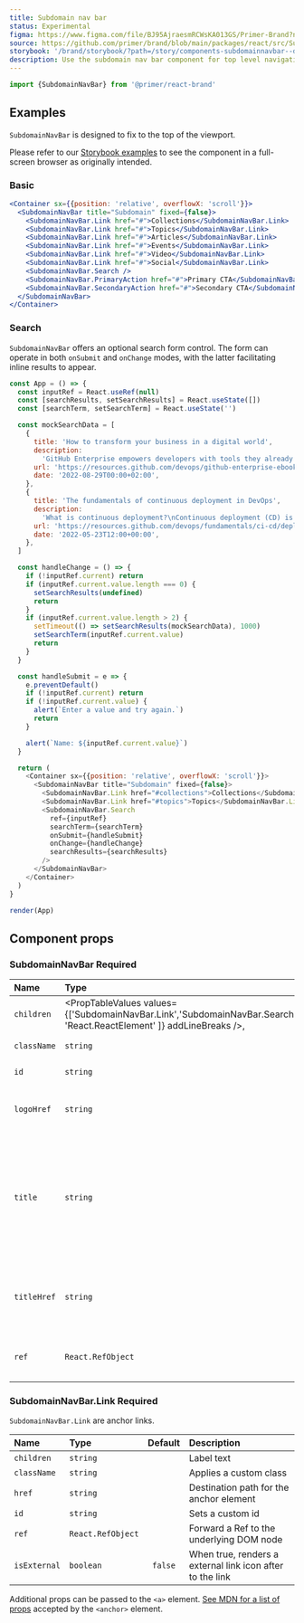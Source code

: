 ```yaml
---
title: Subdomain nav bar
status: Experimental
figma: https://www.figma.com/file/BJ95AjraesmRCWsKA013GS/Primer-Brand?node-id=1024%3A32796
source: https://github.com/primer/brand/blob/main/packages/react/src/SubdomainNavBar/SubdomainNavBar.tsx
storybook: '/brand/storybook/?path=/story/components-subdomainnavbar--default'
description: Use the subdomain nav bar component for top level navigation for subdomain sites.
---
```



```js
import {SubdomainNavBar} from '@primer/react-brand'
```

## Examples

<Note>

`SubdomainNavBar` is designed to fix to the top of the viewport.

Please refer to our [Storybook examples](https://primer.style/brand/storybook/?path=/story/components-subdomainnavbar--playground) to see the component in a full-screen browser as originally intended.

</Note>

### Basic

```jsx live
<Container sx={{position: 'relative', overflowX: 'scroll'}}>
  <SubdomainNavBar title="Subdomain" fixed={false}>
    <SubdomainNavBar.Link href="#">Collections</SubdomainNavBar.Link>
    <SubdomainNavBar.Link href="#">Topics</SubdomainNavBar.Link>
    <SubdomainNavBar.Link href="#">Articles</SubdomainNavBar.Link>
    <SubdomainNavBar.Link href="#">Events</SubdomainNavBar.Link>
    <SubdomainNavBar.Link href="#">Video</SubdomainNavBar.Link>
    <SubdomainNavBar.Link href="#">Social</SubdomainNavBar.Link>
    <SubdomainNavBar.Search />
    <SubdomainNavBar.PrimaryAction href="#">Primary CTA</SubdomainNavBar.PrimaryAction>
    <SubdomainNavBar.SecondaryAction href="#">Secondary CTA</SubdomainNavBar.SecondaryAction>
  </SubdomainNavBar>
</Container>
```

### Search

`SubdomainNavBar` offers an optional search form control. The form can operate in both `onSubmit` and `onChange` modes, with the latter facilitating inline results to appear.

```javascript live noinline
const App = () => {
  const inputRef = React.useRef(null)
  const [searchResults, setSearchResults] = React.useState([])
  const [searchTerm, setSearchTerm] = React.useState('')

  const mockSearchData = [
    {
      title: 'How to transform your business in a digital world',
      description:
        'GitHub Enterprise empowers developers with tools they already know and love, accelerates high-quality software development and secure delivery, and enhances the speed and power of innovation.\n',
      url: 'https://resources.github.com/devops/github-enterprise-ebook',
      date: '2022-08-29T00:00+02:00',
    },
    {
      title: 'The fundamentals of continuous deployment in DevOps',
      description:
        'What is continuous deployment?\nContinuous deployment (CD) is an automated software release practice where code changes are deployed to different stages as they pass predefined tests. The goal of CD is to facilitate faster releases by using automation to help remove the need for human intervention as much as possible during the deployment process.',
      url: 'https://resources.github.com/devops/fundamentals/ci-cd/deployment',
      date: '2022-05-23T12:00+00:00',
    },
  ]

  const handleChange = () => {
    if (!inputRef.current) return
    if (inputRef.current.value.length === 0) {
      setSearchResults(undefined)
      return
    }
    if (inputRef.current.value.length > 2) {
      setTimeout(() => setSearchResults(mockSearchData), 1000)
      setSearchTerm(inputRef.current.value)
      return
    }
  }

  const handleSubmit = e => {
    e.preventDefault()
    if (!inputRef.current) return
    if (!inputRef.current.value) {
      alert(`Enter a value and try again.`)
      return
    }

    alert(`Name: ${inputRef.current.value}`)
  }

  return (
    <Container sx={{position: 'relative', overflowX: 'scroll'}}>
      <SubdomainNavBar title="Subdomain" fixed={false}>
        <SubdomainNavBar.Link href="#collections">Collections</SubdomainNavBar.Link>
        <SubdomainNavBar.Link href="#topics">Topics</SubdomainNavBar.Link>
        <SubdomainNavBar.Search
          ref={inputRef}
          searchTerm={searchTerm}
          onSubmit={handleSubmit}
          onChange={handleChange}
          searchResults={searchResults}
        />
      </SubdomainNavBar>
    </Container>
  )
}

render(App)
```

## Component props

### SubdomainNavBar <Label>Required</Label>

| Name        | Type                                                                                                                                                                                   |       Default       | Description                                                                                                                            |
| :---------- | :------------------------------------------------------------------------------------------------------------------------------------------------------------------------------------- | :-----------------: | :------------------------------------------------------------------------------------------------------------------------------------- |
| `children`  | <PropTableValues values={['SubdomainNavBar.Link','SubdomainNavBar.Search','SubdomainNavBar.PrimaryAction','SubdomainNavBar.SecondaryAction', 'React.ReactElement' ]} addLineBreaks />, |                     | Valid child nodes                                                                                                                      |
| `className` | `string`                                                                                                                                                                               |                     | Sets a custom class                                                                                                                    |
| `id`        | `string`                                                                                                                                                                               |                     | Sets a custom id                                                                                                                       |
| `logoHref`  | `string`                                                                                                                                                                               | `https//github.com` | Optionally change the URL of the logo                                                                                                  |
| `title`     | `string`                                                                                                                                                                               |                     | The title or name of the subdomain. Appears adjacent to the logo and is required for communicating content to assisitive technologies. |
| `titleHref` | `string`                                                                                                                                                                               |         `/`         | The URL for the site. Typically used to link the title prop value to the site root.                                                    |
| `ref`       | `React.RefObject`                                                                                                                                                                      |                     | Forward a Ref to the underlying DOM node                                                                                               |

<h3 id="SubdomainNavBar-link">
  SubdomainNavBar.Link <Label>Required</Label>
</h3>

`SubdomainNavBar.Link` are anchor links.

| Name         | Type              | Default | Description                                               |
| :----------- | :---------------- | :-----: | :-------------------------------------------------------- |
| `children`   | `string`          |         | Label text                                                |
| `className`  | `string`          |         | Applies a custom class                                    |
| `href`       | `string`          |         | Destination path for the anchor element                   |
| `id`         | `string`          |         | Sets a custom id                                          |
| `ref`        | `React.RefObject` |         | Forward a Ref to the underlying DOM node                  |
| `isExternal` | `boolean`         | `false` | When true, renders a external link icon after to the link |

Additional props can be passed to the `<a>` element. [See MDN for a list of props](https://developer.mozilla.org/en-US/docs/Web/HTML/Element/a#attributes) accepted by the `<anchor>` element.
